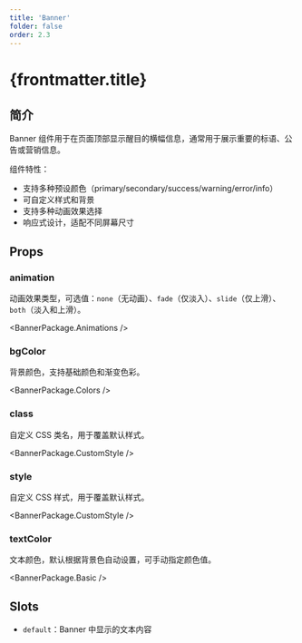 ```yaml
---
title: 'Banner'
folder: false
order: 2.3
---
```



# {frontmatter.title}

## 简介

Banner 组件用于在页面顶部显示醒目的横幅信息，通常用于展示重要的标语、公告或营销信息。

组件特性：
- 支持多种预设颜色（primary/secondary/success/warning/error/info）
- 可自定义样式和背景
- 支持多种动画效果选择
- 响应式设计，适配不同屏幕尺寸

## Props

### animation

动画效果类型，可选值：`none`（无动画）、`fade`（仅淡入）、`slide`（仅上滑）、`both`（淡入和上滑）。

<BannerPackage.Animations />

### bgColor

背景颜色，支持基础颜色和渐变色彩。

<BannerPackage.Colors />

### class

自定义 CSS 类名，用于覆盖默认样式。

<BannerPackage.CustomStyle />

### style

自定义 CSS 样式，用于覆盖默认样式。

<BannerPackage.CustomStyle />

### textColor

文本颜色，默认根据背景色自动设置，可手动指定颜色值。

<BannerPackage.Basic />

## Slots

- `default`：Banner 中显示的文本内容
